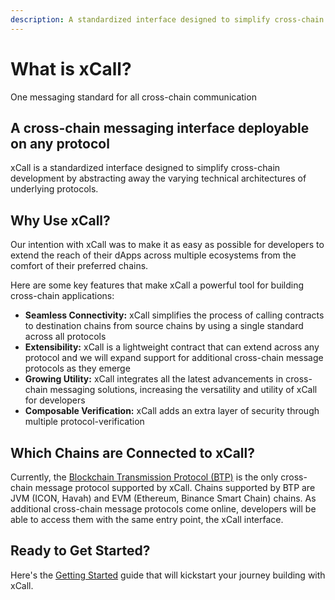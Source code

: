 ```yaml
---
description: A standardized interface designed to simplify cross-chain development by abstracting away the varying technical architectures of underlying protocols. 
---
```


 
# What is xCall?

<Callout type="info" emoji="💡">
  One messaging standard for all cross-chain communication
</Callout>

## A cross-chain messaging interface deployable on any protocol

xCall is a standardized interface designed to simplify cross-chain development by abstracting away the varying technical architectures of underlying protocols. 

## Why Use xCall? 

Our intention with xCall was to make it as easy as possible for developers to extend the reach of their dApps across multiple ecosystems from the comfort of their preferred chains.

Here are some key features that make xCall a powerful tool for building cross-chain applications:  

* **Seamless Connectivity:** xCall simplifies the process of calling contracts to destination chains from source chains by using a single standard across all protocols
* **Extensibility:** xCall is a lightweight contract that can extend across any protocol and we will expand support for additional cross-chain message protocols as they emerge
* **Growing Utility:** xCall integrates all the latest advancements in cross-chain messaging solutions, increasing the versatility and utility of xCall for developers
* **Composable Verification:** xCall adds an extra layer of security through multiple protocol-verification

## Which Chains are Connected to xCall?

Currently, the [Blockchain Transmission Protocol (BTP)](https://docs.icon.community/cross-chain-communication/blockchain-transmission-protocol-btp) is the only cross-chain message protocol supported by xCall. Chains supported by BTP are JVM (ICON, Havah) and EVM (Ethereum, Binance Smart Chain) chains. 
As additional cross-chain message protocols come online, developers will be able to access them with the same entry point, the xCall interface.

## Ready to Get Started?

Here's the [Getting Started](/getting-started) guide that will kickstart your journey building with xCall. 